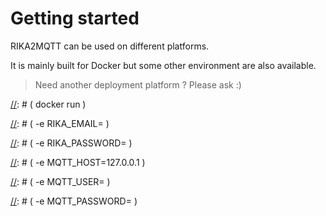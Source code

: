 # Getting started

RIKA2MQTT can be used on different platforms.

It is mainly built for Docker but some other environment are also available.

> Need another deployment platform ? Please ask :)

[//]: # (<Tabs)

[//]: # (    groupId="deployment-platform")

[//]: # (    defaultValue="docker")

[//]: # (    values={[)

[//]: # (        { label: 'Docker', value: 'docker' },)

[//]: # (        { label: 'Unraid', value: 'unraid' },)

[//]: # (    ]})

[//]: # (>)

[//]: # (    <TabItem value="docker">)

[//]: # (        # Docker)

[//]: # ()
[//]: # (        ```)

[//]: # (        docker run \)

[//]: # (        -e RIKA_EMAIL=<yourRikaFirenetAccount> \)

[//]: # (        -e RIKA_PASSWORD=<yourPassword> \)

[//]: # (            -e MQTT_HOST=127.0.0.1 \)

[//]: # (            -e MQTT_USER=<optional> \)

[//]: # (                -e MQTT_PASSWORD=<optional> \)

[//]: # (                    -d --name rika2mqtt cookiecodedev/rika2mqtt:{{ versions.stable }})

[//]: # (        ```)

[//]: # ()
[//]: # (        <Info>)

[//]: # (            Last stable version is: {{ versions.stable }})

[//]: # (            If you prefer, you can use `latest` instead which can be unstable &#40;not recommended if you are not a rika2mqtt contributor&#41;)

[//]: # (        </Info>)

[//]: # ()
[//]: # (        To know more about these env please read the configuration page.)

[//]: # (    </TabItem>)

[//]: # (    <TabItem value="unraid">Stay tuned the unraid app development is planed: https://github.com/sebastienvermeille/rika2mqtt/issues/54</TabItem>)

[//]: # (</Tabs>)
